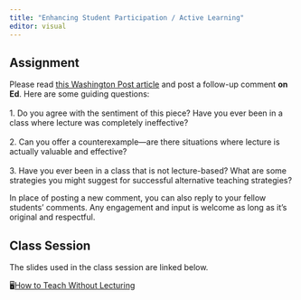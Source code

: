 ```yaml
---
title: "Enhancing Student Participation / Active Learning"
editor: visual
---
```


## Assignment

Please read [this Washington Post article](https://www.washingtonpost.com/news/answer-sheet/wp/2017/07/11/it-puts-kids-to-sleep-but-teachers-keep-lecturing-anyway-heres-what-to-do-about-it/) and post a follow-up comment **on Ed**. Here are some guiding questions:\
\
1. Do you agree with the sentiment of this piece? Have you ever been in a class where lecture was completely ineffective?\
\
2. Can you offer a counterexample---are there situations where lecture is actually valuable and effective?\
\
3. Have you ever been in a class that is not lecture-based? What are some strategies you might suggest for successful alternative teaching strategies?

In place of posting a new comment, you can also reply to your fellow students' comments. Any engagement and input is welcome as long as it's original and respectful.

## Class Session

The slides used in the class session are linked below.

🖥[How to Teach Without Lecturing](../slides/how-to-teach-without-lecturing-slides.qmd)
